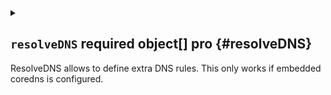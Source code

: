 
<details className="config-field" data-expandable="true">
<summary>

## `resolveDNS` <span className="config-field-required" data-required="false">required</span> <span className="config-field-type">object[]</span> <span className="config-field-default"></span> <span className="config-field-enum"></span> <span data-pro="false" className="config-field-pro">pro</span> {#resolveDNS}

ResolveDNS allows to define extra DNS rules. This only works if embedded coredns is configured.

</summary>




<details className="config-field" data-expandable="false" open>
<summary>

### `hostname` <span className="config-field-required" data-required="false">required</span> <span className="config-field-type">string</span> <span className="config-field-default"></span> <span className="config-field-enum"></span> <span data-pro="false" className="config-field-pro">pro</span> {#resolveDNS-hostname}

Hostname is the hostname within the vCluster that should be resolved from.

</summary>



</details>



<details className="config-field" data-expandable="false" open>
<summary>

### `service` <span className="config-field-required" data-required="false">required</span> <span className="config-field-type">string</span> <span className="config-field-default"></span> <span className="config-field-enum"></span> <span data-pro="false" className="config-field-pro">pro</span> {#resolveDNS-service}

Service is the virtual cluster service that should be resolved from.

</summary>



</details>



<details className="config-field" data-expandable="false" open>
<summary>

### `namespace` <span className="config-field-required" data-required="false">required</span> <span className="config-field-type">string</span> <span className="config-field-default"></span> <span className="config-field-enum"></span> <span data-pro="false" className="config-field-pro">pro</span> {#resolveDNS-namespace}

Namespace is the virtual cluster namespace that should be resolved from.

</summary>



</details>



<details className="config-field" data-expandable="true">
<summary>

### `target` <span className="config-field-required" data-required="false">required</span> <span className="config-field-type">object</span> <span className="config-field-default"></span> <span className="config-field-enum"></span> <span data-pro="false" className="config-field-pro">pro</span> {#resolveDNS-target}

Target is the DNS target that should get mapped to

</summary>




<details className="config-field" data-expandable="false" open>
<summary>

#### `hostname` <span className="config-field-required" data-required="false">required</span> <span className="config-field-type">string</span> <span className="config-field-default"></span> <span className="config-field-enum"></span> <span data-pro="false" className="config-field-pro">pro</span> {#resolveDNS-target-hostname}

Hostname to use as a DNS target

</summary>



</details>



<details className="config-field" data-expandable="false" open>
<summary>

#### `ip` <span className="config-field-required" data-required="false">required</span> <span className="config-field-type">string</span> <span className="config-field-default"></span> <span className="config-field-enum"></span> <span data-pro="false" className="config-field-pro">pro</span> {#resolveDNS-target-ip}

IP to use as a DNS target

</summary>



</details>



<details className="config-field" data-expandable="false" open>
<summary>

#### `hostService` <span className="config-field-required" data-required="false">required</span> <span className="config-field-type">string</span> <span className="config-field-default"></span> <span className="config-field-enum"></span> <span data-pro="false" className="config-field-pro">pro</span> {#resolveDNS-target-hostService}

HostService to target, format is hostNamespace/hostService

</summary>



</details>



<details className="config-field" data-expandable="false" open>
<summary>

#### `hostNamespace` <span className="config-field-required" data-required="false">required</span> <span className="config-field-type">string</span> <span className="config-field-default"></span> <span className="config-field-enum"></span> <span data-pro="false" className="config-field-pro">pro</span> {#resolveDNS-target-hostNamespace}

HostNamespace to target

</summary>



</details>



<details className="config-field" data-expandable="false" open>
<summary>

#### `vClusterService` <span className="config-field-required" data-required="false">required</span> <span className="config-field-type">string</span> <span className="config-field-default"></span> <span className="config-field-enum"></span> <span data-pro="false" className="config-field-pro">pro</span> {#resolveDNS-target-vClusterService}

VClusterService format is hostNamespace/vClusterName/vClusterNamespace/vClusterService

</summary>



</details>


</details>


</details>
